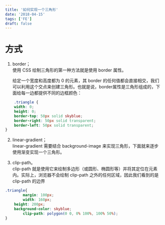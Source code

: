 ```yaml
---
title: '如何实现一个三角形'
date: '2018-04-15'
tags: ['FE']
draft: false
---
```


# 方式
1. border；  
   使用 CSS 绘制三角形的第一种方法就是使用 border 属性。

    给定一个宽度和高度都为 0 的元素，其 border 的任何值都会直接相交，我们可以利用这个交点来创建三角形。也就是说，border属性是三角形组成的，下面给每一边都提供不同的边框颜色：

```css
    .triangle {
    width: 0;
    height: 0;
    border-top: 50px solid skyblue;
    border-right: 50px solid transparent;
    border-left: 50px solid transparent;
}
```

2. linear-gradient；  
   linear-gradient 需要结合 background-image 来实现三角形，下面就来逐步使用渐变实现一个三角形。

3. clip-path。  
clip-path 就是使用它来绘制多边形（或圆形、椭圆形等）并将其定位在元素内。实际上，浏览器不会绘制 clip-path 之外的任何区域，因此我们看到的是 clip-path 的边界
```css
.triangle{
		margin: 100px;
		width: 160px;
  	height: 200px;
  	background-color: skyblue;
		clip-path: polygon(0 0, 0% 100%, 100% 50%);
}
```
